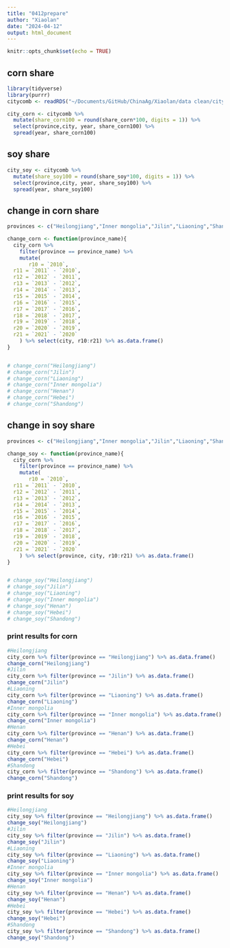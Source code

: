 ```yaml
---
title: "0412prepare"
author: "Xiaolan"
date: "2024-04-12"
output: html_document
---
```


```r
knitr::opts_chunk$set(echo = TRUE)
```


## corn share 
```r
library(tidyverse)
library(purrr)
citycomb <- readRDS("~/Documents/GitHub/ChinaAg/Xiaolan/data clean/citycomb.rds")

city_corn <- citycomb %>% 
  mutate(share_corn100 = round(share_corn*100, digits = 1)) %>% 
  select(province,city, year, share_corn100) %>% 
  spread(year, share_corn100) 

```


## soy share
```r
city_soy <- citycomb %>% 
  mutate(share_soy100 = round(share_soy*100, digits = 1)) %>% 
  select(province,city, year, share_soy100) %>% 
  spread(year, share_soy100) 

```


## change in corn share 
```r
provinces <- c("Heilongjiang","Inner mongolia","Jilin","Liaoning","Shandong","Henan","Hebei") 

change_corn <- function(province_name){
  city_corn %>% 
    filter(province == province_name) %>% 
    mutate(
       r10 = `2010`,
  r11 = `2011` - `2010`,
  r12 = `2012` - `2011`, 
  r13 = `2013` - `2012`, 
  r14 = `2014` - `2013`, 
  r15 = `2015` - `2014`, 
  r16 = `2016` - `2015`, 
  r17 = `2017` - `2016`, 
  r18 = `2018` - `2017`, 
  r19 = `2019` - `2018`, 
  r20 = `2020` - `2019`, 
  r21 = `2021` - `2020` 
    ) %>% select(city, r10:r21) %>% as.data.frame()
}


# change_corn("Heilongjiang")
# change_corn("Jilin")
# change_corn("Liaoning")
# change_corn("Inner mongolia")
# change_corn("Henan")
# change_corn("Hebei")
# change_corn("Shandong")

```



## change in soy share 
```r
provinces <- c("Heilongjiang","Inner mongolia","Jilin","Liaoning","Shandong","Henan","Hebei") 

change_soy <- function(province_name){
  city_corn %>% 
    filter(province == province_name) %>% 
    mutate(
       r10 = `2010`,
  r11 = `2011` - `2010`,
  r12 = `2012` - `2011`, 
  r13 = `2013` - `2012`, 
  r14 = `2014` - `2013`, 
  r15 = `2015` - `2014`, 
  r16 = `2016` - `2015`, 
  r17 = `2017` - `2016`, 
  r18 = `2018` - `2017`, 
  r19 = `2019` - `2018`, 
  r20 = `2020` - `2019`, 
  r21 = `2021` - `2020` 
    ) %>% select(province, city, r10:r21) %>% as.data.frame()
}


# change_soy("Heilongjiang")
# change_soy("Jilin")
# change_soy("Liaoning")
# change_soy("Inner mongolia")
# change_soy("Henan")
# change_soy("Hebei")
# change_soy("Shandong")
```


### print results for corn
```r
#Heilongjiang
city_corn %>% filter(province == "Heilongjiang") %>% as.data.frame()
change_corn("Heilongjiang")
#Jilin
city_corn %>% filter(province == "Jilin") %>% as.data.frame()
change_corn("Jilin")
#Liaoning
city_corn %>% filter(province == "Liaoning") %>% as.data.frame()
change_corn("Liaoning")
#Inner mongolia
city_corn %>% filter(province == "Inner mongolia") %>% as.data.frame()
change_corn("Inner mongolia")
#Henan
city_corn %>% filter(province == "Henan") %>% as.data.frame()
change_corn("Henan")
#Hebei
city_corn %>% filter(province == "Hebei") %>% as.data.frame()
change_corn("Hebei")
#Shandong
city_corn %>% filter(province == "Shandong") %>% as.data.frame()
change_corn("Shandong")
```


### print results for soy
```r
#Heilongjiang
city_soy %>% filter(province == "Heilongjiang") %>% as.data.frame()
change_soy("Heilongjiang")
#Jilin
city_soy %>% filter(province == "Jilin") %>% as.data.frame()
change_soy("Jilin")
#Liaoning
city_soy %>% filter(province == "Liaoning") %>% as.data.frame()
change_soy("Liaoning")
#Inner mongolia
city_soy %>% filter(province == "Inner mongolia") %>% as.data.frame()
change_soy("Inner mongolia")
#Henan
city_soy %>% filter(province == "Henan") %>% as.data.frame()
change_soy("Henan")
#Hebei
city_soy %>% filter(province == "Hebei") %>% as.data.frame()
change_soy("Hebei")
#Shandong
city_soy %>% filter(province == "Shandong") %>% as.data.frame()
change_soy("Shandong")
```


